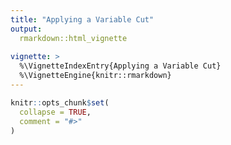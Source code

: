 ```yaml
---
title: "Applying a Variable Cut"
output: 
  rmarkdown::html_vignette
    
vignette: >
  %\VignetteIndexEntry{Applying a Variable Cut}
  %\VignetteEngine{knitr::rmarkdown}
---
```


```r
knitr::opts_chunk$set(
  collapse = TRUE,
  comment = "#>"
)
```


